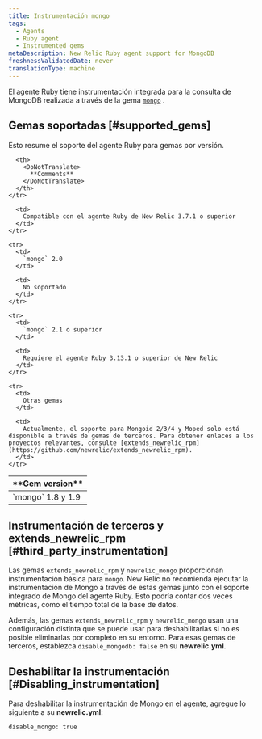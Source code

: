 ```yaml
---
title: Instrumentación mongo
tags:
  - Agents
  - Ruby agent
  - Instrumented gems
metaDescription: New Relic Ruby agent support for MongoDB
freshnessValidatedDate: never
translationType: machine
---
```


El agente Ruby tiene instrumentación integrada para la consulta de MongoDB realizada a través de la gema [`mongo`](https://rubygems.org/gems/mongo "El enlace se abre en una ventana nueva.") .

## Gemas soportadas [#supported_gems]

Esto resume el soporte del agente Ruby para gemas por versión.

<table>
  <thead>
    <tr>
      <th style={{ width: "200px" }}>
        <DoNotTranslate>
          **Gem version**
        </DoNotTranslate>
      </th>

      <th>
        <DoNotTranslate>
          **Comments**
        </DoNotTranslate>
      </th>
    </tr>
  </thead>

  <tbody>
    <tr>
      <td>
        `mongo` 1.8 y 1.9
      </td>

      <td>
        Compatible con el agente Ruby de New Relic 3.7.1 o superior
      </td>
    </tr>

    <tr>
      <td>
        `mongo` 2.0
      </td>

      <td>
        No soportado
      </td>
    </tr>

    <tr>
      <td>
        `mongo` 2.1 o superior
      </td>

      <td>
        Requiere el agente Ruby 3.13.1 o superior de New Relic
      </td>
    </tr>

    <tr>
      <td>
        Otras gemas
      </td>

      <td>
        Actualmente, el soporte para Mongoid 2/3/4 y Moped solo está disponible a través de gemas de terceros. Para obtener enlaces a los proyectos relevantes, consulte [extends_newrelic_rpm](https://github.com/newrelic/extends_newrelic_rpm).
      </td>
    </tr>
  </tbody>
</table>

## Instrumentación de terceros y extends_newrelic_rpm [#third_party_instrumentation]

Las gemas `extends_newrelic_rpm` y `newrelic_mongo` proporcionan instrumentación básica para `mongo`. New Relic no recomienda ejecutar la instrumentación de Mongo a través de estas gemas junto con el soporte integrado de Mongo del agente Ruby. Esto podría contar dos veces métricas, como el tiempo total de la base de datos.

Además, las gemas `extends_newrelic_rpm` y `newrelic_mongo` usan una configuración distinta que se puede usar para deshabilitarlas si no es posible eliminarlas por completo en su entorno. Para esas gemas de terceros, establezca `disable_mongodb: false` en su <DoNotTranslate>**newrelic.yml**</DoNotTranslate>.

## Deshabilitar la instrumentación [#Disabling_instrumentation]

Para deshabilitar la instrumentación de Mongo en el agente, agregue lo siguiente a su <DoNotTranslate>**newrelic.yml**</DoNotTranslate>:

```
disable_mongo: true
```